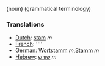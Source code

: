 (noun) (grammatical terminology)

===Translations===
*[[Dutch]]: [[stam]] ''m''
*[[French]]: [[]] ''''
*[[German]]: [[Wortstamm]] ''m'',[[Stamm]] ''m''
*[[Hebrew]]: [[שורש]] ''m''